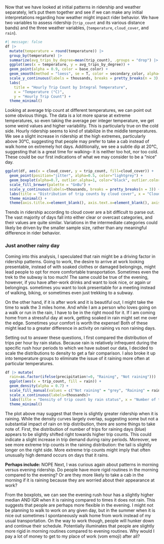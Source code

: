 Now that we have looked at initial patterns in ridership and weather separately, let's put them together and see if we can make any initial interpretations regarding how weather might impact rider behavior. We have two variables to assess ridership (`trip_count` and its various distance bands) and the three weather variables, (`temperature`, `cloud_cover`, and `rain`). 

```r
#| message: false
df |>
  mutate(temperature = round(temperature)) |>
  group_by(temperature) |>
  summarize(avg_trips_by_degree=mean(trip_count), .groups = "drop") |>
  ggplot(aes(x = temperature, y = avg_trips_by_degree)) +
  geom_point(alpha = 0.9, color = base_color) +
  geom_smooth(method = "loess", se = T, color = secondary_color, alpha=0.15, span=0.75) +
  scale_y_continuous(labels = thousands, breaks = pretty_breaks(n = 3), limits=c(10000,20000)) +
  labs(
    title = "Hourly Trip Count by Integral Temperature", 
    x = "Temperature (°C)", 
    y = "Hourly Trip Count") +
  theme_minimal()
```

Looking at average trip count at different temperatures, we can point out some obvious things. The data is a lot more sparse at extreme temperatures, so even taking the average per integer temperature, we get some weird values and higher variability. This is particularly true on the cold side. Hourly ridership seems to kind of stabilize in the middle temperatures. We see a slight increase in ridership at the high extremes, particularly above 30°C, suggesting that people may prefer to take a cab instead of walk home on extremely hot days. Additionally, 
we see a subtle dip at 20°C, suggesting that is a great time for walking-- it is neither too hot, nor too cold. These could be our first indications of what we may consider to be a "nice" day. 

```r
ggplot(df, aes(x = cloud_cover, y = trip_count, fill=cloud_cover)) +
  geom_point(position="jitter", alpha=0.5, color="lightgrey") +
  geom_boxplot(alpha=0.7, outlier.alpha=1, color="black", outlier.color="black", linewidth=0.55) +
  scale_fill_brewer(palette = "GnBu") +
  scale_y_continuous(labels=thousands, breaks = pretty_breaks(n = 3)) +
  labs(title = "Distribution of trip counts by cloud cover", x = "Cloud Cover", y = "Trip Count", fill="Cloud Cover") +
  theme_minimal() +
  theme(axis.title.x=element_blank(), axis.text.x=element_blank(), axis.ticks.x=element_blank())
```

Trends in ridership according to cloud cover are a bit difficult to parse out. The vast majority of days fall into either clear or overcast categories, and their values are quite similar. Variations in the intermediate categories could likely be driven by the smaller sample size, rather than any meaningful difference in rider behavior.

### Just another rainy day  

Coming into this analysis, I speculated that rain might be a driving factor in ridership patterns. Going to work, the desire to arrive at work looking presentable, instead of with soaked clothes or damaged belongings, might lead people to opt for more comfortable transportation. Sometimes even the trek to the subway is too much! The same could be true of the evening, however, if you have after-work drinks and want to look nice, or again ur belongings.  sometimes you want to look presentable for a meeting instead of walking, biking, or sometimes even just trekking to a subway.

On the other hand, if it is after work and it is beautiful out, I might take the time to walk the 3 miles home. And while I am a person who loves going on a walk or run in the rain, I have to be in the right mood for it. If I am coming home from a stressful day at work, getting soaked in rain might set me over the edge. Sometimes your comfort is worth the expense! Both of these might lead to a greater difference in activity on raining vs non raining days. 

Setting out to answer these questions, I first compared the distribution of trips per hour by rain status. Because rain is relatively infrequent during the specific rush hour periods to which we have subset our data, I decided to scale the distributions to density to get a fair comparison. I also broke it up into temperature groups to eliminate the issue of it raining more often at particular temperatures. 

```r
df |> mutate(
  rain=as.factor(ifelse(precipitation!=0, "Raining", "Not raining"))) |> 
  ggplot(aes(x = trip_count, fill = rain)) +
  geom_density(alpha = 0.7) +
  scale_fill_manual(values = c("Not raining" = "grey", "Raining" = rain_color)) +
  scale_x_continuous(labels=thousands)+
  labs(title = "Density of trip count by rain status", x = "Number of trips in an hour", y = "Density", fill = "Rain Status") +
  theme_minimal()
```


The plot above may suggest that there is slightly greater ridership when it is raining. While the density curves largely overlap, suggesting some but not a substantial impact of rain on trip distribution, there are some things to take note of. First, the distribution of number of trips for raining days (blue) appears to be slightly shifted right towards higher trip counts. This could indicate a slight increase in trip demand during rainy periods. Moreover, we see more extreme trip counts in the raining distribution: the tail is slightly longer on the right side. More extreme trip counts might imply that often unusually high demand occurs on days that it rains. 



**Perhaps include:** NOPE
Next, I was curious again about patterns in morning versus evening ridership. Do people have more rigid routines in the morning compared to the evening? Or are they more likely to take a cab in the morning if it is raining because they are worried about their appearance at work? 

From the boxplots, we can see the evening rush hour has a slightly higher median AND IQR when it is raining compared to times it does not rain. This suggests that people are perhaps more flexible in the evening. I might not be planning to walk to work on any given day, but in the summer when it is nice out sometimes I spontaneously walk home from work instead of my usual transportation. On the way to work though, people will hunker down and continue their schedule. Potentially illuminates that people are slightly more rigid in morning routines compared to evening routines.  Why would I pay a lot of money to get to my place of work (vom emoji) after all? 

